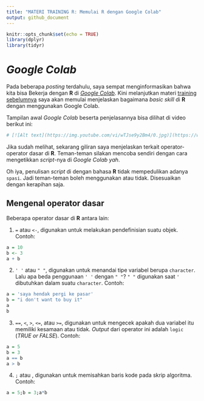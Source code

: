 ```yaml
---
title: "MATERI TRAINING R: Memulai R dengan Google Colab"
output: github_document
---
```


```r
knitr::opts_chunk$set(echo = TRUE)
library(dplyr)
library(tidyr)
```

# _Google Colab_

Pada beberapa _posting_ terdahulu, saya sempat menginformasikan bahwa kita bisa Bekerja dengan __R__ di [_Google Colab_](https://ikanx101.com/blog/google-colab/). Kini melanjutkan materi [training sebelumnya](https://ikanx101.com/blog/train-r-1/) saya akan memulai menjelaskan bagaimana _basic skill_ di __R__ dengan menggunakan Google Colab.

Tampilan awal *Google Colab* beserta penjelasannya bisa dilihat di video berikut ini:

```r
# [![Alt text](https://img.youtube.com/vi/wTJse9y2Bm4/0.jpg)](https://www.youtube.com/watch?v=wTJse9y2Bm4)
```

Jika sudah melihat, sekarang giliran saya menjelaskan terkait operator-operator dasar di __R__. Teman-teman silakan mencoba sendiri dengan cara mengetikkan _script_-nya di _Google Colab_ _yah_.

Oh iya, penulisan _script_ di dengan bahasa __R__ tidak mempedulikan adanya `spasi`. Jadi teman-teman boleh menggunakan atau tidak. Disesuaikan dengan kerapihan saja.

## Mengenal operator dasar

Beberapa operator dasar di __R__ antara lain:

1. `=` atau `<-`, digunakan untuk melakukan pendefinisian suatu objek. Contoh:
```r
a = 10
b <- 3
a + b
```
2. `' '` atau `" "`, digunakan untuk menandai tipe variabel berupa `character`. Lalu apa beda penggunaan `' '` dengan `" "`? `" "` digunakan saat `'` dibutuhkan dalam suatu `character`. Contoh:
```r
a = 'saya hendak pergi ke pasar'
b = "i don't want to buy it"
a
b
```

3. `==`, `<`, `>`, `<=`, atau `>=`, digunakan untuk mengecek apakah dua variabel itu memiliki kesamaan atau tidak. _Output_ dari operator ini adalah `logic` (_TRUE or FALSE_). Contoh:
```r
a = 5
b = 3
a == b
a > b
```

4. `;` atau _<enter>_, digunakan untuk memisahkan baris kode pada skrip algoritma. Contoh:
```r
a = 5;b = 3;a*b
```